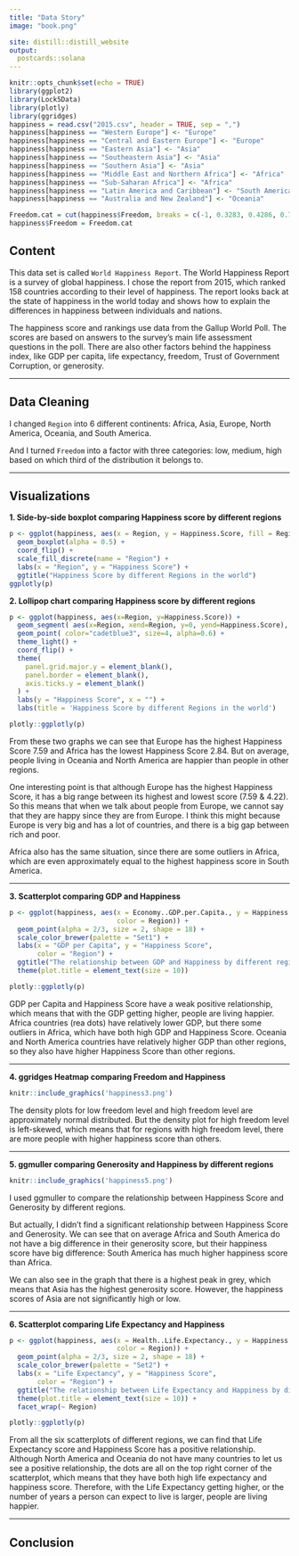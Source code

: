 ```yaml
---
title: "Data Story"
image: "book.png"

site: distill::distill_website
output:
  postcards::solana
---
```


```r
knitr::opts_chunk$set(echo = TRUE)
library(ggplot2)
library(Lock5Data)
library(plotly)
library(ggridges)
happiness = read.csv("2015.csv", header = TRUE, sep = ",")
happiness[happiness == "Western Europe"] <- "Europe"
happiness[happiness == "Central and Eastern Europe"] <- "Europe"
happiness[happiness == "Eastern Asia"] <- "Asia"
happiness[happiness == "Southeastern Asia"] <- "Asia"
happiness[happiness == "Southern Asia"] <- "Asia"
happiness[happiness == "Middle East and Northern Africa"] <- "Africa"
happiness[happiness == "Sub-Saharan Africa"] <- "Africa"
happiness[happiness == "Latin America and Caribbean"] <- "South America"
happiness[happiness == "Australia and New Zealand"] <- "Oceania"

Freedom.cat = cut(happiness$Freedom, breaks = c(-1, 0.3283, 0.4286, 0.7), labels = c("low", "middle", "high"))
happiness$Freedom = Freedom.cat
```


## Content

This data set is called `World Happiness Report`. The World Happiness Report is a survey of global happiness. I chose the report from 2015, which ranked 158 countries according to their level of happiness. The report looks back at the state of happiness in the world today and shows how to explain the differences in happiness between individuals and nations.

The happiness score and rankings use data from the Gallup World Poll. The scores are based on answers to the survey's main life assessment questions in the poll. There are also other factors behind the happiness index, like GDP per capita, life expectancy, freedom, Trust of Government Corruption, or generosity.

--------------------

## Data Cleaning

I changed `Region` into 6 different continents: Africa, Asia, Europe, North America, Oceania, and South America. 

And I turned `Freedom` into a factor with three categories: low, medium, high based on which third of the distribution it belongs to.

--------------------

## Visualizations

**1. Side-by-side boxplot comparing Happiness score by different regions**

```r
p <- ggplot(happiness, aes(x = Region, y = Happiness.Score, fill = Region)) +
  geom_boxplot(alpha = 0.5) +
  coord_flip() +
  scale_fill_discrete(name = "Region") +
  labs(x = "Region", y = "Happiness Score") +
  ggtitle("Happiness Score by different Regions in the world")
ggplotly(p)
```


**2. Lollipop chart comparing Happiness score by different regions**
```r
p <- ggplot(happiness, aes(x=Region, y=Happiness.Score)) +
  geom_segment( aes(x=Region, xend=Region, y=0, yend=Happiness.Score), color="pink") +
  geom_point( color="cadetblue3", size=4, alpha=0.6) +
  theme_light() +
  coord_flip() +
  theme(
    panel.grid.major.y = element_blank(),
    panel.border = element_blank(),
    axis.ticks.y = element_blank()
  ) +
  labs(y = "Happiness Score", x = "") +
  labs(title = 'Happiness Score by different Regions in the world')

plotly::ggplotly(p)
```

From these two graphs we can see that Europe has the highest Happiness Score 7.59 and Africa has the lowest Happiness Score 2.84. But on average, people living in Oceania and North America are happier than people in other regions.

One interesting point is that although Europe has the highest Happiness Score, it has a big range between its highest and lowest score (7.59 & 4.22). So this means that when we talk about people from Europe, we cannot say that they are happy since they are from Europe. I think this might because Europe is very big and has a lot of countries, and there is a big gap between rich and poor. 

Africa also has the same situation, since there are some outliers in Africa, which are even approximately equal to the highest happiness score in South America. 

---------------------------

**3. Scatterplot comparing GDP and Happiness**

```r
p <- ggplot(happiness, aes(x = Economy..GDP.per.Capita., y = Happiness.Score, 
                           color = Region)) + 
  geom_point(alpha = 2/3, size = 2, shape = 18) +
  scale_color_brewer(palette = "Set1") +
  labs(x = "GDP per Capita", y = "Happiness Score", 
       color = "Region") +
  ggtitle("The relationship between GDP and Happiness by different regions") +
  theme(plot.title = element_text(size = 10)) 

plotly::ggplotly(p)
```

GDP per Capita and Happiness Score have a weak positive relationship, which means that with the GDP getting higher, people are living happier. Africa countries (rea dots) have relatively lower GDP, but there some outliers in Africa, which have both high GDP and Happiness Score. 
Oceania and North America countries have relatively higher GDP than other regions, so they also have higher Happiness Score than other regions.

---------------------------

**4. ggridges Heatmap comparing Freedom and Happiness** 

```r
knitr::include_graphics('happiness3.png')
```

The density plots for low freedom level and high freedom level are approximately normal distributed. But the density plot for high freedom level is left-skewed, which means that for regions with high freedom level, there are more people with higher happiness score than others. 


---------------------------

**5. ggmuller comparing Generosity and Happiness by different regions**

```r
knitr::include_graphics('happiness5.png')
```

I used ggmuller to compare the relationship between Happiness Score and Generosity by different regions. 

But actually, I didn't find a significant relationship between Happiness Score and Generosity. We can see that on average Africa and South America do not have a big difference in their generosity score, but their happiness score have big difference: South America has much higher happiness score than Africa. 

We can also see in the graph that there is a highest peak in grey, which means that Asia has the highest generosity score. However, the happiness scores of Asia are not significantly high or low. 


---------------------------

**6. Scatterplot comparing Life Expectancy and Happiness **

```r
p <- ggplot(happiness, aes(x = Health..Life.Expectancy., y = Happiness.Score, 
                           color = Region)) + 
  geom_point(alpha = 2/3, size = 2, shape = 18) +
  scale_color_brewer(palette = "Set2") +
  labs(x = "Life Expectancy", y = "Happiness Score", 
       color = "Region") +
  ggtitle("The relationship between Life Expectancy and Happiness by different regions") +
  theme(plot.title = element_text(size = 10)) +
  facet_wrap(~ Region)

plotly::ggplotly(p)
```

From all the six scatterplots of different regions, we can find that Life Expectancy score and Happiness Score has a positive relationship. Although North America and Oceania do not have many countries to let us see a positive relationship, the dots are all on the top right corner of the scatterplot, which means that they have both high life expectancy and happiness score.
Therefore, with the Life Expectancy getting higher, or the number of years a person can expect to live is larger, people are living happier.

---------------------------

## Conclusion













